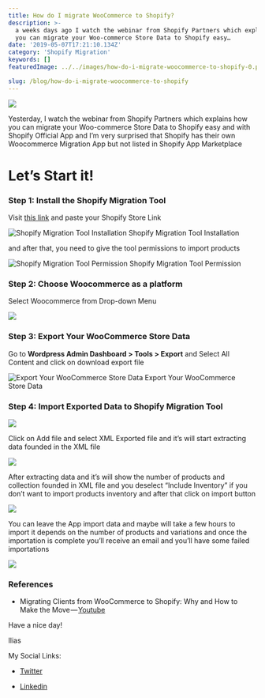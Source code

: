 ```yaml
---
title: How do I migrate WooCommerce to Shopify?
description: >-
  a weeks days ago I watch the webinar from Shopify Partners which explains how
  you can migrate your Woo-commerce Store Data to Shopify easy…
date: '2019-05-07T17:21:10.134Z'
category: 'Shopify Migration'
keywords: []
featuredImage: ../../images/how-do-i-migrate-woocommerce-to-shopify-0.png

slug: /blog/how-do-i-migrate-woocommerce-to-shopify
---
```

![](../../images/how-do-i-migrate-woocommerce-to-shopify-0.png)


Yesterday, I watch the webinar from Shopify Partners which explains how you can migrate your Woo-commerce Store Data to Shopify easy and with Shopify Official App and I’m very surprised that Shopify has their own Woocommerce Migration App but not listed in Shopify App Marketplace

# **Let’s Start it!**

### Step 1: Install the Shopify Migration Tool

Visit [this link](http://import-store.shopifyapps.com) and paste your Shopify Store Link

![Shopify Migration Tool Installation](../../images/1__mLNZEyz3vc4qg20SW5KYsA.png)
Shopify Migration Tool Installation

and after that, you need to give the tool permissions to import products

![Shopify Migration Tool Permission](../../images/1______SAUVS8UTdTKjO__hJKWdQ.png)
Shopify Migration Tool Permission

### Step 2: Choose Woocommerce as a platform

Select Woocommerce from Drop-down Menu

![](../../images/1__fAHB7Ymg9YSQQFCggLnTYw.png)

### Step 3: Export Your WooCommerce Store Data

Go to **Wordpress Admin Dashboard > Tools > Export** and Select All Content and click on download export file

![Export Your WooCommerce Store Data](../../images/1__tPOEH5bUfotWyED31__IC6A.png)
Export Your WooCommerce Store Data

### Step 4: Import Exported Data to Shopify Migration Tool

![](../../images/1__b__vHQGExj9InQfKJmaAkow.png)

Click on Add file and select XML Exported file and it’s will start extracting data founded in the XML file

![](../../images/1__ab08nqCCqS0BvA93i2DJRg.png)

After extracting data and it’s will show the number of products and collection founded in XML file and you deselect “Include Inventory” if you don’t want to import products inventory and after that click on import button

![](../../images/1____nNvzEIMhtvvF__03EIFgjw.png)

You can leave the App import data and maybe will take a few hours to import it depends on the number of products and variations and once the importation is complete you’ll receive an email and you’ll have some failed importations

![](../../images/1__yz9UYfSjTCAeGy5ffBy02g.png)

### References

* Migrating Clients from WooCommerce to Shopify: Why and How to Make the Move — [Youtube](https://www.youtube.com/watch?v=zv3HgyaZ0-4)

Have a nice day!

Ilias

My Social Links:

* [Twitter](https://twitter.com/IliasHaddad3)

* [Linkedin](https://www.linkedin.com/in/ilias-haddad/)